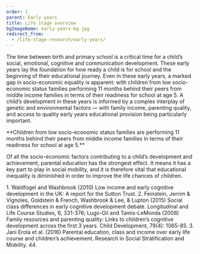 ```yaml
---
order: 1
parent: Early years
title: Life stage overview
bgImageName: early-years-bg.jpg
redirect_from:
  - /life-stage-research/early-years/
---
```


The time between birth and primary school is a critical time for a child’s
social, emotional, cognitive and communication development. These early years
lay the foundation for how ready a child is for school and the beginning of
their educational journey. Even in these early years, a marked gap in
socio-economic equality is apparent: with children from low socio-economic
status families performing 11 months behind their peers from middle income
families in terms of their readiness for school at age 5.<FootnoteLink text="1"/> A child’s development in these years is
informed by a complex interplay of genetic and environmental factors — with
family income, parenting quality, and access to quality early years educational
provision being particularly important.<FootnoteLink text="2"/>


<div>
  <OverviewSVG />
  **Children from low socio-economic status families are performing 11 months behind
  their peers from middle income families in terms of their readiness for school
  at age 5.**
</div>

Of all the socio-economic factors contributing to a child’s development and
achievement, parental education has the strongest effect<FootnoteLink text="3"/>. It means it has a key
part to play in social mobility, and it is therefore vital that educational
inequality is diminished in order to improve the life chances of children.

<Footnotes>
	1. Waldfogel and Washbrook (2010) Low income and early cognitive development in the UK: A report for the Sutton Trust.
	2. Feinstein, Jerrim & Vignoles, Goldstein & French, Washbrook & Lee, & Lupton (2015) Social class differences in early cognitive development debate. Longitudinal and Life Course Studies, 6, 331-376; Lugo-Gil and Tamis-LeMonda (2008) Family resources and parenting quality: Links to children’s cognitive development across the first 3 years. Child Development, 79(4): 1065-85.
	3. Jani Erola et al. (2016) Parental education, class and income over early life course and children’s achievement. Research in Social Stratification and Mobility. 44.
</Footnotes>

